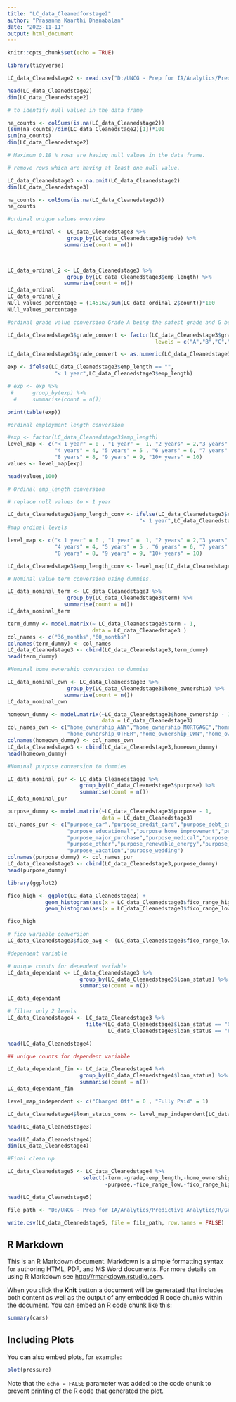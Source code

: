 ---
title: "LC_data_Cleanedforstage2"
author: "Prasanna Kaarthi Dhanabalan"
date: "2023-11-11"
output: html_document
---

```{r setup, include=FALSE}
knitr::opts_chunk$set(echo = TRUE)
```


```{r}
library(tidyverse)

LC_data_Cleanedstage2 <- read.csv("D:/UNCG - Prep for IA/Analytics/Predictive Analytics/R/Group Project/project/LC_data_CleanedforStage2.csv")
```


```{r}
head(LC_data_Cleanedstage2)
dim(LC_data_Cleanedstage2)

```


```{r}
# to identify null values in the data frame

na_counts <- colSums(is.na(LC_data_Cleanedstage2))
(sum(na_counts)/dim(LC_data_Cleanedstage2)[1])*100
sum(na_counts)
dim(LC_data_Cleanedstage2)

# Maximum 0.18 % rows are having null values in the data frame.
```


```{r}
# remove rows which are having at least one null value.

LC_data_Cleanedstage3 <- na.omit(LC_data_Cleanedstage2)
dim(LC_data_Cleanedstage3)

```
```{r}
na_counts <- colSums(is.na(LC_data_Cleanedstage3))
na_counts
```


```{r}
#ordinal unique values overview

LC_data_ordinal <- LC_data_Cleanedstage3 %>%
                   group_by(LC_data_Cleanedstage3$grade) %>%
                  summarise(count = n())
  


LC_data_ordinal_2 <- LC_data_Cleanedstage3 %>%
                   group_by(LC_data_Cleanedstage3$emp_length) %>%
                  summarise(count = n())
LC_data_ordinal
LC_data_ordinal_2
NUll_values_percentage = (145162/sum(LC_data_ordinal_2$count))*100
NUll_values_percentage
```

```{r}

#ordinal grade value conversion Grade A being the safest grade and G being the Riskiest one

LC_data_Cleanedstage3$grade_convert <- factor(LC_data_Cleanedstage3$grade, 
                                               levels = c("A","B","C","D","E","F","G"))

LC_data_Cleanedstage3$grade_convert <- as.numeric(LC_data_Cleanedstage3$grade_convert)

```

```{r}
exp <- ifelse(LC_data_Cleanedstage3$emp_length == "",
               "< 1 year",LC_data_Cleanedstage3$emp_length)

# exp <- exp %>%
 #      group_by(exp) %>%
  #     summarise(count = n())

print(table(exp))
```

```{r}
#ordinal employment length conversion

#exp <- factor(LC_data_Cleanedstage3$emp_length)
level_map <- c("< 1 year" = 0 , "1 year" =  1, "2 years" = 2,"3 years" = 3,
               "4 years" = 4, "5 years" = 5 , "6 years" = 6, "7 years" = 7,
               "8 years" = 8, "9 years" = 9, "10+ years" = 10)
values <- level_map[exp]

head(values,100)

```
```{r}

# Ordinal emp_length conversion 

# replace null values to < 1 year

LC_data_Cleanedstage3$emp_length_conv <- ifelse(LC_data_Cleanedstage3$emp_length == "",
                                          "< 1 year",LC_data_Cleanedstage3$emp_length)
#map ordinal levels

level_map <- c("< 1 year" = 0 , "1 year" =  1, "2 years" = 2,"3 years" = 3,
               "4 years" = 4, "5 years" = 5 , "6 years" = 6, "7 years" = 7,
               "8 years" = 8, "9 years" = 9, "10+ years" = 10)

LC_data_Cleanedstage3$emp_length_conv <- level_map[LC_data_Cleanedstage3$emp_length_conv]

```


```{r}
# Nominal value term conversion using dummies.

LC_data_nominal_term <- LC_data_Cleanedstage3 %>%
                   group_by(LC_data_Cleanedstage3$term) %>%
                  summarise(count = n())
LC_data_nominal_term

term_dummy <- model.matrix(~ LC_data_Cleanedstage3$term - 1, 
                           data = LC_data_Cleanedstage3 )
col_names <- c("36_months","60_months")
colnames(term_dummy) <- col_names
LC_data_Cleanedstage3 <- cbind(LC_data_Cleanedstage3,term_dummy)
head(term_dummy)
```


```{r}
#Nominal home_ownership conversion to dummies

LC_data_nominal_own <- LC_data_Cleanedstage3 %>%
                   group_by(LC_data_Cleanedstage3$home_ownership) %>%
                  summarise(count = n())
LC_data_nominal_own

homeown_dummy <- model.matrix(~LC_data_Cleanedstage3$home_ownership - 1,
                              data = LC_data_Cleanedstage3)
col_names_own <- c("home_ownership_ANY","home_ownership_MORTGAGE","home_ownership_NONE",
                   "home_ownership_OTHER","home_ownership_OWN","home_ownership_RENT")
colnames(homeown_dummy) <- col_names_own
LC_data_Cleanedstage3 <- cbind(LC_data_Cleanedstage3,homeown_dummy)
head(homeown_dummy)

```


```{r}
#Nominal purpose conversion to dummies

LC_data_nominal_pur <- LC_data_Cleanedstage3 %>%
                       group_by(LC_data_Cleanedstage3$purpose) %>%
                       summarise(count = n())
LC_data_nominal_pur

purpose_dummy <- model.matrix(~LC_data_Cleanedstage3$purpose - 1,
                              data = LC_data_Cleanedstage3)
col_names_pur <- c("purpose_car","purpose_credit_card","purpose_debt_consolidation",
                   "purpose_educational","purpose_home_improvement","purpose_house",
                   "purpose_major_purchase","purpose_medical","purpose_moving",
                   "purpose_other","purpose_renewable_energy","purpose_small_business",
                   "purpose_vacation","purpose_wedding")
colnames(purpose_dummy) <- col_names_pur
LC_data_Cleanedstage3 <- cbind(LC_data_Cleanedstage3,purpose_dummy)
head(purpose_dummy)

```


```{r}
library(ggplot2)

fico_high <- ggplot(LC_data_Cleanedstage3) +
            geom_histogram(aes(x = LC_data_Cleanedstage3$fico_range_high))+
            geom_histogram(aes(x = LC_data_Cleanedstage3$fico_range_low))

fico_high
```

```{r}
# fico variable conversion  
LC_data_Cleanedstage3$fico_avg <- (LC_data_Cleanedstage3$fico_range_low+LC_data_Cleanedstage3$fico_range_high)/2
```


```{r}

#dependent variable  

# unique counts for dependent variable 
LC_data_dependant <- LC_data_Cleanedstage3 %>%
                       group_by(LC_data_Cleanedstage3$loan_status) %>%
                       summarise(count = n())

LC_data_dependant

# filter only 2 levels
LC_data_Cleanedstage4 <- LC_data_Cleanedstage3 %>%
                         filter(LC_data_Cleanedstage3$loan_status == "Charged Off" |
                                LC_data_Cleanedstage3$loan_status == "Fully Paid" )

head(LC_data_Cleanedstage4)

## unique counts for dependent variable

LC_data_dependant_fin <- LC_data_Cleanedstage4 %>%
                       group_by(LC_data_Cleanedstage4$loan_status) %>%
                       summarise(count = n())
LC_data_dependant_fin

level_map_independent <- c("Charged Off" = 0 , "Fully Paid" = 1)

LC_data_Cleanedstage4$loan_status_conv <- level_map_independent[LC_data_Cleanedstage4$loan_status]
```


```{r}
head(LC_data_Cleanedstage3)
```

```{r}
head(LC_data_Cleanedstage4)
dim(LC_data_Cleanedstage4)
```

```{r}
#Final clean up

LC_data_Cleanedstage5 <- LC_data_Cleanedstage4 %>%
                        select(-term,-grade,-emp_length,-home_ownership,-loan_status,
                               -purpose,-fico_range_low,-fico_range_high)

head(LC_data_Cleanedstage5)
```

```{r}
file_path <- "D:/UNCG - Prep for IA/Analytics/Predictive Analytics/R/Group Project/project/LC_data_CleanedforStage5.csv"

write.csv(LC_data_Cleanedstage5, file = file_path, row.names = FALSE)
```


## R Markdown

This is an R Markdown document. Markdown is a simple formatting syntax for authoring HTML, PDF, and MS Word documents. For more details on using R Markdown see <http://rmarkdown.rstudio.com>.

When you click the **Knit** button a document will be generated that includes both content as well as the output of any embedded R code chunks within the document. You can embed an R code chunk like this:

```{r cars}
summary(cars)
```

## Including Plots

You can also embed plots, for example:

```{r pressure, echo=FALSE}
plot(pressure)
```

Note that the `echo = FALSE` parameter was added to the code chunk to prevent printing of the R code that generated the plot.
